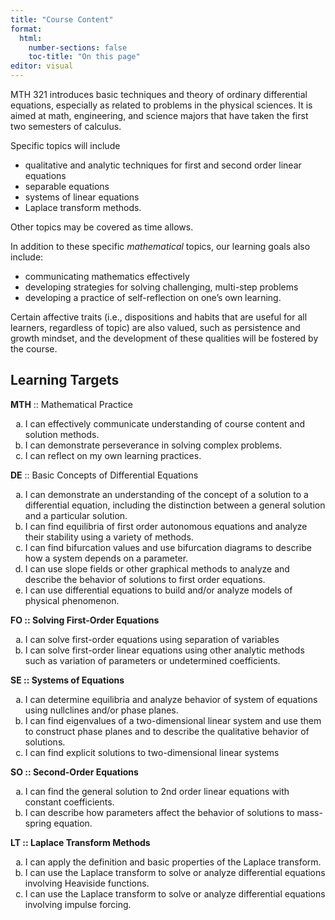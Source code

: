 ```yaml
---
title: "Course Content"
format: 
  html:
    number-sections: false
    toc-title: "On this page"
editor: visual
---
```


MTH 321 introduces basic techniques and theory of ordinary differential equations, especially as related to problems in the physical sciences. It is aimed at math, engineering, and science majors that have taken the first two semesters of calculus.

Specific topics will include

-   qualitative and analytic techniques for first and second order linear equations
-   separable equations
-   systems of linear equations
-   Laplace transform methods.

Other topics may be covered as time allows.

In addition to these specific *mathematical* topics, our learning goals also include:

-   communicating mathematics effectively
-   developing strategies for solving challenging, multi-step problems
-   developing a practice of self-reflection on one's own learning.

Certain affective traits (i.e., dispositions and habits that are useful for all learners, regardless of topic) are also valued, such as persistence and growth mindset, and the development of these qualities will be fostered by the course.

## Learning Targets {#sec-targets}

**MTH** :: Mathematical Practice 

a) I can effectively communicate understanding of course content and solution methods.
a) I can demonstrate perseverance in solving complex problems.
a) I can reflect on my own learning practices.



**DE** :: Basic Concepts of Differential Equations

a)  I can demonstrate an understanding of the concept of a solution to a differential equation, including the distinction between a general solution and a particular solution.
a) I can find equilibria of first order autonomous equations and analyze their stability using a variety of methods. 
a) I can find bifurcation values and use bifurcation diagrams to describe how a system depends on a parameter.
a) I can use slope fields or other graphical methods to analyze and describe the behavior of solutions to first order equations.
a) I can use differential equations to build and/or analyze models of physical phenomenon. 



**FO :: Solving First-Order Equations **

a) I can solve first-order equations using separation of variables
a) I can solve first-order linear equations using other analytic methods such as variation of parameters or undetermined coefficients.

**SE :: Systems of Equations**

a) I can  determine equilibria and analyze behavior of system of equations using nullclines and/or phase planes.
a) I can  find eigenvalues of a two-dimensional linear system and use them to construct phase planes and to describe the qualitative behavior of solutions.
a) I can find explicit solutions to two-dimensional linear systems


**SO :: Second-Order Equations **

a) I can find the general solution to 2nd order linear equations with constant coefficients.
a)  I can  describe how parameters affect the behavior of solutions to mass-spring equation.

**LT :: Laplace Transform Methods **

a) I can apply the definition and basic properties of the Laplace transform.
a) I can use the Laplace transform to solve or analyze differential equations involving Heaviside functions.
a) I can use the Laplace transform to solve or analyze differential equations involving impulse forcing.
